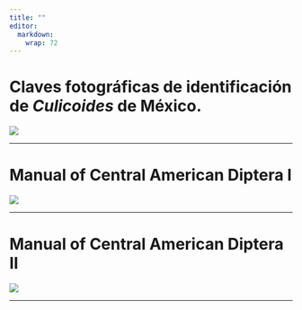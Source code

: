 ```yaml
---
title: ""
editor: 
  markdown: 
    wrap: 72
---
```


# Claves fotográficas de identificación de *Culicoides* de México.

[![](imagenes/heron.png)](https://mapress.com/zt/article/view/zootaxa.5566.1.1)

------------------------------------------------------------------------

# Manual of Central American Diptera I

[![](https://cdnsciencepub.com/cms/10.1139/9780660198330/asset/14b3bab1-2714-3bab-1271-b3bab112714b/9780660198330.cover.jpg)](https://cdnsciencepub.com/doi/book/10.1139/9780660198330)

------------------------------------------------------------------------

# Manual of Central American Diptera II

[![](https://cdnsciencepub.com/cms/10.1139/9780660199580/asset/14b5a57c-4514-5a57-6451-b5a57c64514b/9780660199580.cover.jpg)](https://cdnsciencepub.com/doi/10.1139/9780660199580#core-collateral-purchase-access)

------------------------------------------------------------------------
